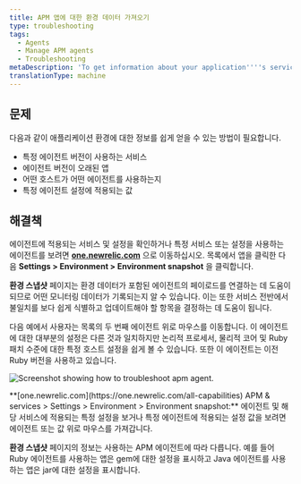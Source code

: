```yaml
---
title: APM 앱에 대한 환경 데이터 가져오기
type: troubleshooting
tags:
  - Agents
  - Manage APM agents
  - Troubleshooting
metaDescription: 'To get information about your application''''s services, agent versions, and other settings, use APM''s Environment snapshot page.'
translationType: machine
---
```



## 문제

다음과 같이 애플리케이션 환경에 대한 정보를 쉽게 얻을 수 있는 방법이 필요합니다.

* 특정 에이전트 버전이 사용하는 서비스
* 에이전트 버전이 오래된 앱
* 어떤 호스트가 어떤 에이전트를 사용하는지
* 특정 에이전트 설정에 적용되는 값

## 해결책

에이전트에 적용되는 서비스 및 설정을 확인하거나 특정 서비스 또는 설정을 사용하는 에이전트를 보려면 **[one.newrelic.com](https://one.newrelic.com/all-capabilities)** 으로 이동하십시오. 목록에서 앱을 클릭한 다음 **Settings > Environment > Environment snapshot** 을 클릭합니다.

**환경 스냅샷** 페이지는 환경 데이터가 포함된 에이전트의 페이로드를 연결하는 데 도움이 되므로 어떤 모니터링 데이터가 기록되는지 알 수 있습니다. 이는 또한 서비스 전반에서 불일치를 보다 쉽게 식별하고 업데이트해야 할 항목을 결정하는 데 도움이 됩니다.

다음 예에서 사용자는 목록의 두 번째 에이전트 위로 마우스를 이동합니다. 이 에이전트에 대한 대부분의 설정은 다른 것과 일치하지만 논리적 프로세서, 물리적 코어 및 Ruby 패치 수준에 대한 특정 호스트 설정을 쉽게 볼 수 있습니다. 또한 이 에이전트는 이전 Ruby 버전을 사용하고 있습니다.

<img
  title="troubleshooting-apm-environment.png"
  alt="Screenshot showing how to troubleshoot apm agent."
  src={apmEnvironmentUI}
/>

<figcaption>
  **[one.newrelic.com](https://one.newrelic.com/all-capabilities) APM & services > Settings > Environment > Environment snapshot:** 에이전트 및 해당 서비스에 적용되는 특정 설정을 보거나 특정 에이전트에 적용되는 설정 값을 보려면 에이전트 또는 값 위로 마우스를 가져갑니다.
</figcaption>

**환경 스냅샷** 페이지의 정보는 사용하는 APM 에이전트에 따라 다릅니다. 예를 들어 Ruby 에이전트를 사용하는 앱은 gem에 대한 설정을 표시하고 Java 에이전트를 사용하는 앱은 jar에 대한 설정을 표시합니다.